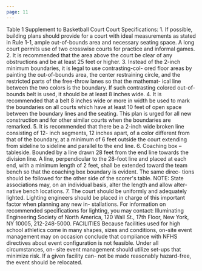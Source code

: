 ```yaml
---
page: 11
---
```


Table 1 Supplement to Basketball Court Court Specifications: 1. If possible, building plans should provide for a court with ideal measurements as stated in Rule 1-1, ample out-of-bounds area and necessary seating space. A long court permits use of two crosswise courts for practice and informal games. 2. It is recommended that the area above the court be clear of any obstructions and be at least 25 feet or higher. 3. Instead of the 2-inch minimum boundaries, it is legal to use contrasting-col- ored floor areas by painting the out-of-bounds area, the center restraining circle, and the restricted parts of the free-throw lanes so that the mathemat- ical line between the two colors is the boundary. If such contrasting colored out-of-bounds belt is used, it should be at least 8 inches wide. 4. It is recommended that a belt 8 inches wide or more in width be used to mark the boundaries on all courts which have at least 10 feet of open space between the boundary lines and the seating. This plan is urged for all new construction and for other similar courts when the boundaries are remarked. 5. It is recommended that there be a 2-inch wide broken line consisting of 12- inch segments, 12 inches apart, of a color different from that of the boundary, at a minimum of 6 feet outside the court extending from sideline to sideline and parallel to the end line. 6. Coaching box – tableside. Bounded by a line drawn 28 feet from the end line towards the division line. A line, perpendicular to the 28-foot line and placed at each end, with a minimum length of 2 feet, shall be extended toward the team bench so that the coaching box boundary is evident. The same direc- tions should be followed for the other side of the scorer's table. NOTE: State associations may, on an individual basis, alter the length and allow alter- native bench locations. 7. The court should be uniformly and adequately lighted. Lighting engineers should be placed in charge of this important factor when planning any new in- stallations. For information on recommended specifications for lighting, you may contact: Illuminating Engineering Society of North America, 120 Wall St., 17th Floor, New York, NY 10005, 212-248-5000. FACILITIES Because facilities used for high school athletics come in many shapes, sizes and conditions, on-site event management may on occasion conclude that compliance with NFHS directives about event configuration is not feasible. Under all circumstances, on- site event management should utilize set-ups that minimize risk. If a given facility can- not be made reasonably hazard-free, the event should be relocated.

